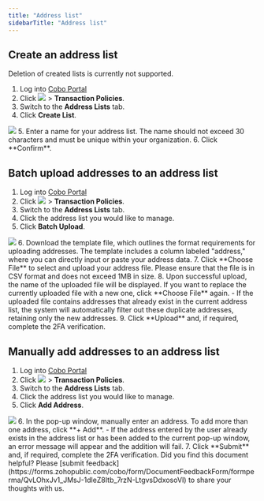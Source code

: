 ```yaml
---
title: "Address list"
sidebarTitle: "Address list"
---
```


## Create an address list

<Note>Deletion of created lists is currently not supported.</Note>

1. Log into [Cobo Portal](https://portal.cobo.com/login)
2. Click <img src="/en/images/common/wallets_icon.svg" className="icon"/> > **Transaction Policies**.
3. Switch to the **Address Lists** tab.
4. Click **Create List**.
<img src="/en/images/risk-controls/create-an-address-list.png" className="screenshot_full_screen"/>
5. Enter a name for your address list. The name should not exceed 30 characters and must be unique within your organization.
6. Click **Confirm**.




## Batch upload addresses to an address list

1. Log into [Cobo Portal](https://portal.cobo.com/login)
2. Click <img src="/en/images/common/wallets_icon.svg" className="icon"/> > **Transaction Policies**.
3. Switch to the **Address Lists** tab.
4. Click the address list you would like to manage.
5. Click **Batch Upload**.
<img src="/en/images/risk-controls/batch-upload.png" className="screenshot_full_screen"/>
6. Download the template file, which outlines the format requirements for uploading addresses. The template includes a column labeled "address," where you can directly input or paste your address data.
7. Click **Choose File** to select and upload your address file. Please ensure that the file is in CSV format and does not exceed 1MB in size.
8. Upon successful upload, the name of the uploaded file will be displayed. If you want to replace the currently uploaded file with a new one, click **Choose File** again.
   - If the uploaded file contains addresses that already exist in the current address list, the system will automatically filter out these duplicate addresses, retaining only the new addresses.
9. Click **Upload** and, if required, complete the 2FA verification.

## Manually add addresses to an address list
1. Log into [Cobo Portal](https://portal.cobo.com/login)
2. Click <img src="/en/images/common/wallets_icon.svg" className="icon"/> > **Transaction Policies**.
3. Switch to the **Address Lists** tab.
4. Click the address list you would like to manage.
5. Click **Add Address**.
<img src="/en/images/risk-controls/batch-upload.png" className="screenshot_full_screen"/>
6. In the pop-up window, manually enter an address. To add more than one address, click **+ Add**.
   - If the address entered by the user already exists in the address list or has been added to the current pop-up window, an error message will appear and the addition will fail.
7. Click **Submit** and, if required, complete the 2FA verification.
<Tip>Did you find this document helpful? Please [submit feedback](https://forms.zohopublic.com/cobo/form/DocumentFeedbackForm/formperma/QvLOhxJv1_JMsJ-1dleZ8Itb_7rzN-LtgvsDdxosoVI) to share your thoughts with us.</Tip>